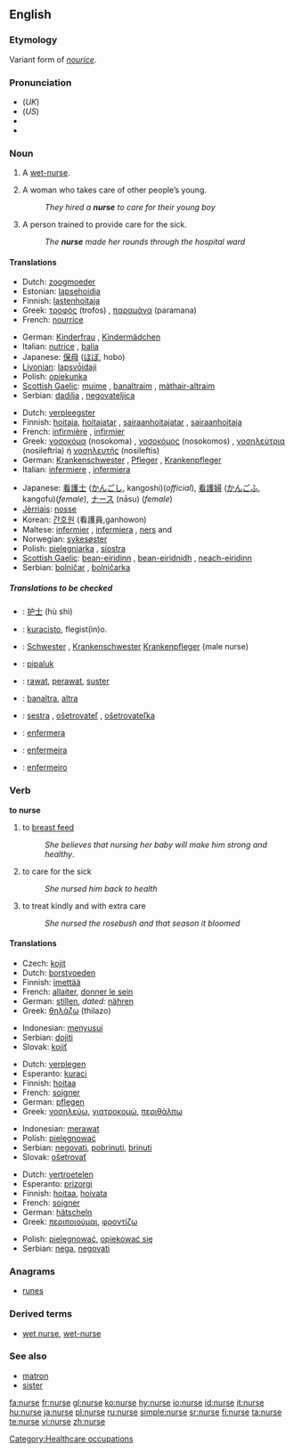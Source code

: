 ==English==
{{wikipedia}}

===Etymology===
Variant form of ''[[nourice]]''.

===Pronunciation===
*(''UK'') {{IPA|/nɜːs/}}
*(''US'') {{IPA|/nəɻs/}}
*{{audio|en-us-nurse.ogg|Audio (US)}}
*{{rhymes|ɜː(r)s}}

===Noun===
{{en-noun}}

# {{archaic}} A [[wet-nurse]].
# A woman who takes care of other people’s young.
#: ''They hired a '''nurse''' to care for their young boy''
# A person trained to provide care for the sick.
#: ''The '''nurse''' made her rounds through the hospital ward''

====Translations====
{{trans-top|woman who takes care of other people's young}}
*Dutch: [[zoogmoeder]] {{f}}
*Estonian: [[lapsehoidja]]
*Finnish: [[lastenhoitaja]]
*Greek: [[τροφός]] (trofos) {{f}}, [[παραμάνα]] (paramana) {{f}}
*French: [[nourrice]] {{f}}
{{trans-mid}}
*German: [[Kinderfrau]] {{f}}, [[Kindermädchen]] {{n}}
*Italian: [[nutrice]] {{f}}, [[balia]] {{f}}
*Japanese: [[保母]] ([[ほぼ]], hobo)
*[[Livonian]]: [[lapsvȱidaji]]
*Polish: [[opiekunka]] {{f}}
*[[Scottish Gaelic]]: [[muime]] {{f}}, [[banaltraim]] {{f}}, [[màthair-altraim]] {{f}}
*Serbian: [[dadilja]] {{f}}, [[negovateljica]] {{f}}
{{trans-bottom}}

{{trans-top|person trained to provide care for the sick}}
*Dutch: [[verpleegster]] {{f}}
*Finnish: [[hoitaja]], [[hoitajatar]] {{f}}, [[sairaanhoitajatar]] {{f}}, [[sairaanhoitaja]]
*French: [[infirmière]] {{f}}, [[infirmier]] {{m}}
*Greek: [[νοσοκόμα]] (nosokoma) {{f}}, [[νοσοκόμος]] (nosokomos) {{m}}, [[νοσηλεύτρια]] (nosileftria) {{f}} ή [[νοσηλευτής]] (nosileftis) {{m}}
*German: [[Krankenschwester]] {{f}}, [[Pfleger]] {{m}}, [[Krankenpfleger]] {{m}}
*Italian: [[infermiere]] {{m}}, [[infermiera]] {{f}}
{{trans-mid}}
*Japanese: [[看護士]] ([[かんごし]], kangoshi)(''official''), [[看護婦]] ([[かんごふ]], kangofu)(''female''), [[ナース]] (nāsu) (''female'')
*[[Jèrriais]]: [[nosse]] {{f}}
*Korean: [[간호원]] (看護員,ganhowon)
*Maltese: [[infermier]] {{m}}, [[infermiera]] {{f}}, [[ners]] {{m}} and {{f}}
*Norwegian: [[sykesøster]] {{f}}
*Polish: [[pielęgniarka]] {{f}}, [[siostra]] {{f}}
*[[Scottish Gaelic]]: [[bean-eiridinn]] {{f}}, [[bean-eiridnidh]] {{f}}, [[neach-eiridinn]] {{m}}
*Serbian: [[bolničar]] {{m}}, [[bolničarka]] {{f}}
{{trans-bottom}}

=====Translations to be checked=====
{{checktrans}}
{{top}}
*{{ttbc|Chinese}}: [[护士]] (hù shì)
*{{ttbc|Esperanto}}: [[kuracisto]], flegist(in)o.
*{{ttbc|German}}: [[Schwester]] {{f}}, [[Krankenschwester]] {{f}} [[Krankenpfleger]] {{m}} (male nurse)
*{{ttbc|Greenlandic}}: [[pipaluk]]
*{{ttbc|Indonesian}}: [[rawat]], [[perawat]], [[suster]]
*{{ttbc|Irish}}: [[banaltra]], [[altra]]
{{mid}}
*{{ttbc|Slovak}}: [[sestra]] {{f}}, [[ošetrovateľ]] {{m}}, [[ošetrovateľka]] {{f}}
*{{ttbc|Spanish}}: [[enfermera]] {{f}}
*{{ttbc|Portuguese}}: [[enfermeira]] {{f}}
*{{ttbc|Portuguese}}: [[enfermeiro]] {{m}}

{{bottom}}

===Verb===
'''to nurse'''

#  to [[breast feed]]
#:''She believes that nursing her baby will make him strong and healthy''.
# to care for the sick
#:''She nursed him back to health''
# to treat kindly and with extra care
#:''She nursed the rosebush and that season it bloomed''

====Translations====
{{trans-top|to breast feed}}
*Czech: [[kojit]]
*Dutch: [[borstvoeden]]
*Finnish: [[imettää]]
*French: [[allaiter]], [[donner le sein]]
*German: [[stillen]], ''dated:'' [[nähren]]
*Greek: [[θηλάζω]] (thilazo)
{{trans-mid}}
*Indonesian: [[susu|menyusui]]
*Serbian: [[dojiti]]
*Slovak: [[kojiť]]
{{trans-bottom}}

{{trans-top|to care for the sick}}
*Dutch: [[verplegen]]
*Esperanto: [[kuraci]]
*Finnish: [[hoitaa]]
*French: [[soigner]]
*German: [[pflegen]]
*Greek: [[νοσηλεύω]], [[γιατροκομώ]], [[περιθάλπω]]
{{trans-mid}}
*Indonesian: [[rawat|merawat]]
*Polish: [[pielęgnować]]
*Serbian: [[negovati]], [[pobrinuti]], [[brinuti]]
*Slovak: [[ošetrovať]]
{{trans-bottom}}

{{trans-top|to treat kindly and with extra care}}
*Dutch: [[vertroetelen]]
*Esperanto: [[prizorgi]]
*Finnish: [[hoitaa]], [[hoivata]]
*French: [[soigner]]
*German: [[hätscheln]]
*Greek: [[περιποιούμαι]], [[φροντίζω]]
{{trans-mid}}
*Polish: [[pielęgnować]], [[opiekować się]]
*Serbian: [[nega]], [[negovati]]
{{trans-bottom}}

===Anagrams===
*[[runes]]

===Derived terms===
*[[wet nurse]], [[wet-nurse]]

===See also===
*[[matron]]
*[[sister]]

[[Category:Healthcare occupations]]

[[fa:nurse]]
[[fr:nurse]]
[[gl:nurse]]
[[ko:nurse]]
[[hy:nurse]]
[[io:nurse]]
[[id:nurse]]
[[it:nurse]]
[[hu:nurse]]
[[ja:nurse]]
[[pl:nurse]]
[[ru:nurse]]
[[simple:nurse]]
[[sr:nurse]]
[[fi:nurse]]
[[ta:nurse]]
[[te:nurse]]
[[vi:nurse]]
[[zh:nurse]]